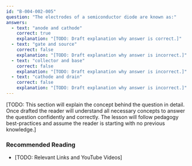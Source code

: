 ```yaml
---
id: "B-004-002-005"
question: "The electrodes of a semiconductor diode are known as:"
answers:
  - text: "anode and cathode"
    correct: true
    explanation: "[TODO: Draft explanation why answer is correct.]"
  - text: "gate and source"
    correct: false
    explanation: "[TODO: Draft explanation why answer is incorrect.]"
  - text: "collector and base"
    correct: false
    explanation: "[TODO: Draft explanation why answer is incorrect.]"
  - text: "cathode and drain"
    correct: false
    explanation: "[TODO: Draft explanation why answer is incorrect.]"
---
```


[TODO: This section will explain the concept behind the question in detail. Once drafted the reader will understand all necessary concepts to answer the question confidently and correctly. The lesson will follow pedagogy best-practices and assume the reader is starting with no previous knowledge.]

### Recommended Reading

- [TODO: Relevant Links and YouTube Videos]
